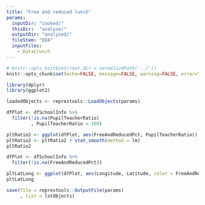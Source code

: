 ```yaml
---
title: "Free and reduced lunch"
params: 
  inputDir: "cooked/"
  thisDir:  "analyze/"
  outputDir: "analyzed/"
  fileStem: "EDA"
  inputFiles: 
    - DataCrunch
---
```


```r
# knitr::opts_knit$set(root.dir = normalizePath('../'))
knitr::opts_chunk$set(echo=FALSE, message=FALSE, warning=FALSE, error=TRUE)
```

```r
library(dplyr)
library(ggplot2)
```

```r
loadedObjects <- represtools::LoadObjects(params)
```

```r
dfPlot <- dfSchoolInfo %>% 
  filter(!is.na(PupilTeacherRatio)
         , PupilTeacherRatio < 100)

pltRatio2 <- ggplot(dfPlot, aes(FreeAndReducedPct, PupilTeacherRatio)) + geom_point()
pltRatio2 <- pltRatio2 + stat_smooth(method = lm)
pltRatio2
```

```r
dfPlot <- dfSchoolInfo %>% 
  filter(!is.na(FreeAndReducedPct))

pltLatLong <- ggplot(dfPlot, aes(Longitude, Latitude, color = FreeAndReducedPct)) + geom_point()
pltLatLong
```

```r
save(file = represtools::OutputFile(params)
     , list = lstObjects)
```
